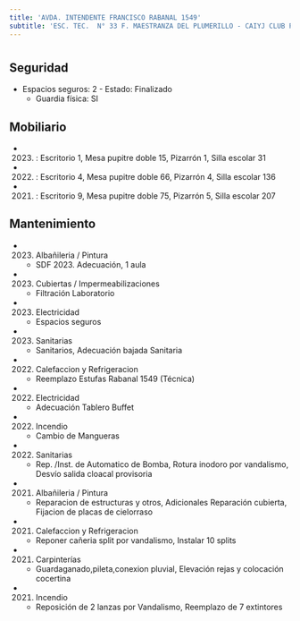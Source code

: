 ```yaml
---
title: 'AVDA. INTENDENTE FRANCISCO RABANAL 1549'
subtitle: 'ESC. TEC.  N° 33 F. MAESTRANZA DEL PLUMERILLO - CAIYJ CLUB POMPEYA'
---
```


#


## Seguridad

*  Espacios seguros: 2 - Estado: Finalizado 
    + Guardia física: SI





## Mobiliario

*  (2023) : Escritorio 1, Mesa pupitre doble 15, Pizarrón 1, Silla escolar 31 

*  (2022) : Escritorio 4, Mesa pupitre doble 66, Pizarrón 4, Silla escolar 136 

*  (2021) : Escritorio 9, Mesa pupitre doble 75, Pizarrón 5, Silla escolar 207 





## Mantenimiento

*  (2023) Albañileria / Pintura 
    + SDF 2023. Adecuación, 1 aula

*  (2023) Cubiertas / Impermeabilizaciones 
    + Filtración Laboratorio

*  (2023) Electricidad 
    + Espacios seguros

*  (2023) Sanitarias 
    + Sanitarios, Adecuación bajada Sanitaria

*  (2022) Calefaccion y Refrigeracion 
    + Reemplazo Estufas Rabanal 1549 (Técnica)

*  (2022) Electricidad 
    + Adecuación Tablero Buffet

*  (2022) Incendio 
    + Cambio de Mangueras

*  (2022) Sanitarias 
    + Rep. /Inst. de Automatico de Bomba, Rotura inodoro por vandalismo, Desvío salida cloacal provisoria

*  (2021) Albañileria / Pintura 
    + Reparacion de estructuras y otros, Adicionales Reparación cubierta, Fijacion de placas de cielorraso

*  (2021) Calefaccion y Refrigeracion 
    + Reponer cañeria split por vandalismo, Instalar 10 splits

*  (2021) Carpinterías 
    + Guardaganado,pileta,conexion pluvial, Elevación rejas y colocación cocertina

*  (2021) Incendio 
    + Reposición de 2 lanzas por Vandalismo, Reemplazo de 7 extintores



